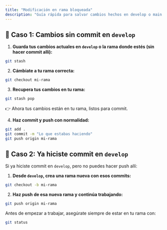 ```yaml
---
title: "Modificación en rama bloqueada"
description: "Guía rápida para salvar cambios hechos en develop o main por error y llevarlos a la rama correcta."
---
```


## 🔹 Caso 1: Cambios sin commit en `develop`

1. **Guarda tus cambios actuales en `develop` o la rama donde estés (sin hacer commit allí):**

```bash
git stash
```

2. **Cámbiate a tu rama correcta:**

```bash
git checkout mi-rama
```

3. **Recupera tus cambios en tu rama:**

```bash
git stash pop
```

👉 Ahora tus cambios están en tu rama, listos para commit.


4. **Haz commit y push con normalidad:**

```bash
git add .
git commit -m "Lo que estabas haciendo"
git push origin mi-rama
```

## 🔹 Caso 2: Ya hiciste commit en `develop`

Si ya hiciste commit en `develop`, pero no puedes hacer push allí:

1. **Desde `develop`, crea una rama nueva con esos commits:**

```bash
git checkout -b mi-rama
```

2. **Haz push de esa nueva rama y continúa trabajando:**

```bash
git push origin mi-rama
```

<Tip>Antes de empezar a trabajar, asegúrate siempre de estar en tu rama con:</Tip>
```bash
git status
```